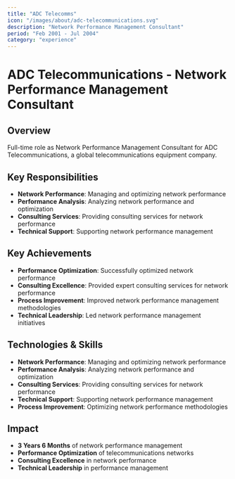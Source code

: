 ```yaml
---
title: "ADC Telecomms"
icon: "/images/about/adc-telecommunications.svg"
description: "Network Performance Management Consultant"
period: "Feb 2001 - Jul 2004"
category: "experience"
---
```


# ADC Telecommunications - Network Performance Management Consultant

## Overview

Full-time role as Network Performance Management Consultant for ADC Telecommunications, a global telecommunications equipment company.

## Key Responsibilities

- **Network Performance**: Managing and optimizing network performance
- **Performance Analysis**: Analyzing network performance and optimization
- **Consulting Services**: Providing consulting services for network performance
- **Technical Support**: Supporting network performance management

## Key Achievements

- **Performance Optimization**: Successfully optimized network performance
- **Consulting Excellence**: Provided expert consulting services for network performance
- **Process Improvement**: Improved network performance management methodologies
- **Technical Leadership**: Led network performance management initiatives

## Technologies & Skills

- **Network Performance**: Managing and optimizing network performance
- **Performance Analysis**: Analyzing network performance and optimization
- **Consulting Services**: Providing consulting services for network performance
- **Technical Support**: Supporting network performance management
- **Process Improvement**: Optimizing network performance methodologies

## Impact

- **3 Years 6 Months** of network performance management
- **Performance Optimization** of telecommunications networks
- **Consulting Excellence** in network performance
- **Technical Leadership** in performance management 